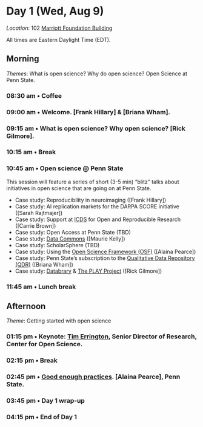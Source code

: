 # Day 1 (Wed, Aug 9) {- #day_1}

<!-- .rmdnote, .rmdcaution, .rmdimportant, .rmdtip, and .rmdwarning.  -->

::: {.rmdnote}

*Location*: 102 [Marriott Foundation Building](#marriott-fdn-bldg)

All times are Eastern Daylight Time (EDT).

:::

## Morning {- #day_1_am}

::: {.rmdimportant}

*Themes*: What is open science? Why do open science? Open Science at Penn State.

:::

### 08:30 am • Coffee {-}

### 09:00 am • Welcome. [Frank Hillary] & [Briana Wham]. {-}

### 09:15 am • What is open science? Why open science? [Rick Gilmore].  {- #day_1_plenary_1}

### 10:15 am • Break  {-}

### 10:45 am • Open science @ Penn State {- #day_1_plenary_2} 

This session will feature a series of short (3-5 min) "blitz" talks about initiatives in open science that are going on at Penn State.

- Case study: Reproducibility in neuroimaging ([Frank Hillary])
- Case study: AI replication markets for the DARPA SCORE initiative ([Sarah Rajtmajer])
- Case study: Support at [ICDS](https://www.icds.psu.edu) for Open and Reproducible Research ([Carrie Brown])
<!-- - Case study: Higher Education Leadership Initiative ([HELIOS](https://www.heliosopen.org)) -->
- Case study: Open Access at Penn State (TBD)
- Case study: [Data Commons](https://www.datacommons.psu.edu) ([Maurie Kelly])
- Case study: ScholarSphere (TBD)
- Case study: Using the [Open Science Framework (OSF)](https://osf.io) ([Alaina Pearce])
- Case study: Penn State's subscription to the [Qualitative Data Repository (QDR)](https://qdr.syr.edu) ([Briana Wham])
- Case study: [Databrary](https://databrary.org) & [The PLAY Project](https://play-project.org) ([Rick Gilmore])

### 11:45 am • Lunch break {-}

## Afternoon {- #day_1_pm}

::: {.rmdimportant}

*Theme*: Getting started with open science

:::

### 01:15 pm • **Keynote**: [Tim Errington](https://www.linkedin.com/in/tim-errington-558a928), Senior Director of Research, Center for Open Science. {- #day_1_plenary_keynote}

### 02:15 pm • Break {-}

### 02:45 pm • [Good enough practices](#howto_good_enough). [Alaina Pearce], Penn State. {- #day_1_plenary_3}
 
### 03:45 pm • Day 1 wrap-up {-}

### 04:15 pm • End of Day 1 {-}

